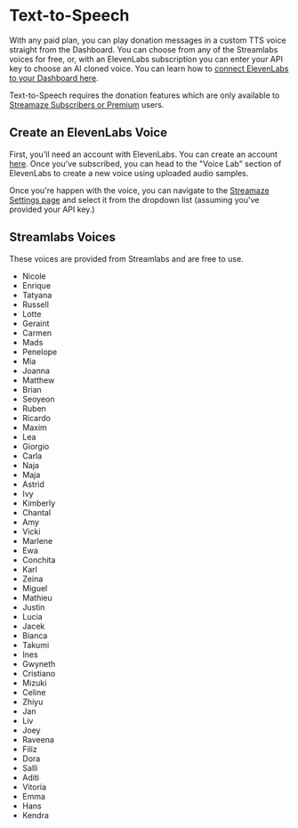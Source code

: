 # Text-to-Speech

With any paid plan, you can play donation messages in a custom TTS voice straight from the Dashboard. You can choose from any of the Streamlabs voices for free, or, with an ElevenLabs subscription you can enter your API key to choose an AI cloned voice. You can learn how to [connect ElevenLabs to your Dashboard here](/connections/elevenlabs).

Text-to-Speech requires the donation features which are only available to [Streamaze Subscribers or Premium](https://my.streamaze.live/account/upgrade) users.

## Create an ElevenLabs Voice

First, you'll need an account with ElevenLabs. You can create an account [here](https://elevenlabs.ai/). Once you've subscribed, you can head to the "Voice Lab" section of ElevenLabs to create a new voice using uploaded audio samples.

Once you're happen with the voice, you can navigate to the [Streamaze Settings page](https://streamaze.live/settings) and select it from the dropdown list (assuming you've provided your API key.)

## Streamlabs Voices

These voices are provided from Streamlabs and are free to use.

- Nicole
- Enrique
- Tatyana
- Russell
- Lotte
- Geraint
- Carmen
- Mads
- Penelope
- Mia
- Joanna
- Matthew
- Brian
- Seoyeon
- Ruben
- Ricardo
- Maxim
- Lea
- Giorgio
- Carla
- Naja
- Maja
- Astrid
- Ivy
- Kimberly
- Chantal
- Amy
- Vicki
- Marlene
- Ewa
- Conchita
- Karl
- Zeina
- Miguel
- Mathieu
- Justin
- Lucia
- Jacek
- Bianca
- Takumi
- Ines
- Gwyneth
- Cristiano
- Mizuki
- Celine
- Zhiyu
- Jan
- Liv
- Joey
- Raveena
- Filiz
- Dora
- Salli
- Aditi
- Vitoria
- Emma
- Hans
- Kendra